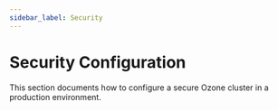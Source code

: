 ```yaml
---
sidebar_label: Security
---
```


# Security Configuration


This section documents how to configure a secure Ozone cluster in a production environment.

<DocCardList/>
